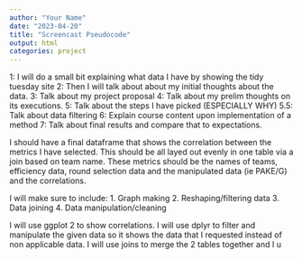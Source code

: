 ```yaml
---
author: "Your Name"
date: "2023-04-20"
title: "Screencast Pseudocode"
output: html
categories: project
---
```


1: I will do a small bit explaining what data I have by showing the tidy tuesday site
2: Then I will talk about about my initial thoughts about the data.
3: Talk about my project proposal
4: Talk about my prelim thoughts on its executions.
5: Talk about the steps I have picked (ESPECIALLY WHY) 
5.5: Talk about data filtering
6: Explain course content upon implementation of a method
7: Talk about final results and compare that to expectations.

I should have a final dataframe that shows the correlation between the metrics I have selected. This should be all layed out evenly in one table via a join based on team name. These metrics should be the names of teams, efficiency data, round selection data and the manipulated data (ie PAKE/G) and the correlations. 

I will make sure to include: 
1. Graph making
2. Reshaping/filtering data
3. Data joining
4. Data manipulation/cleaning

I will use ggplot 2 to show correlations. I will use dplyr to filter and manipulate the given data so it shows the data that I requested instead of non applicable data. I will use joins to merge the 2 tables together and I u